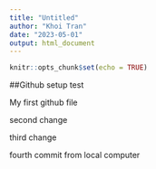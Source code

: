 ```yaml
---
title: "Untitled"
author: "Khoi Tran"
date: "2023-05-01"
output: html_document
---
```


```r
knitr::opts_chunk$set(echo = TRUE)
```

##Github setup test

My first github file

second change

third change

fourth commit from local computer